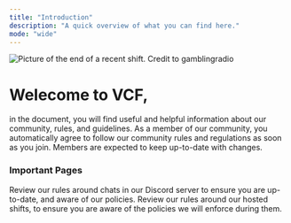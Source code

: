```yaml
---
title: "Introduction"
description: "A quick overview of what you can find here."
mode: "wide"
---
```


![Picture of the end of a recent shift. Credit to gamblingradio](/images/image_2025-09-22_155546563.png)

# Welecome to VCF,

in the document, you will find useful and helpful information about our community, rules, and guidelines. As a member of our community, you automatically agree to follow our community rules and regulations as soon as you join. Members are expected to keep up-to-date with changes.

### Important Pages

<Columns cols={2}>
  <Card title="Discord Rules" icon="discord" href="https://docs.valleycorrectional.xyz/discord-server-rules/chat-rules" cta="Read Discord chat rules">
    Review our rules around chats in our Discord server to ensure you are up-to-date, and aware of our policies.
  </Card>
  <Card title="Shift Rules" icon="clock" href="https://docs.valleycorrectional.xyz/shift-rules-information/shift-rules" cta="Read our shift rules">
    Review our rules around our hosted shifts, to ensure you are aware of the policies we will enforce during them.
  </Card>
</Columns>